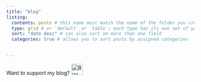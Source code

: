 ```yaml
---
title: "blog"
listing: 
  contents: posts # this name must match the name of the folder you created in step #1; here, all Quarto docs in the `posts` directory will be included on your listing page
  type: grid # or `default` or `table`; each type has its own set of yaml options to include
  sort: "date desc" # can also sort on more than one field
  categories: true # allows you to sort posts by assigned categories 
  

---
```



Want to support my blog? <a href="https://buymeacoffee.com/jennyrichm9" target="_blank"><img src="https://cdn.buymeacoffee.com/buttons/default-blue.png" alt="Buy Me A Coffee" height="30"></a>
